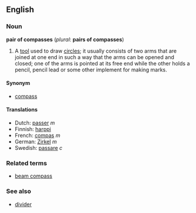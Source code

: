 ==English==
===Noun===
'''pair of compasses''' (''plural'': '''pairs of compasses''')

# A [[tool]] used to draw [[circle]]s; it usually consists of two arms that are joined at one end in such a way that the arms can be opened and closed; one of the arms is pointed at its free end while the other holds a pencil, pencil lead or some other implement for making marks.

====Synonym====
*[[compass]]

====Translations====
*Dutch: [[passer]] ''m''
*Finnish: [[harppi]]
*French: [[compas]] ''m''
*German: [[Zirkel]] ''m''
*Swedish: [[passare]] ''c''

===Related terms===
*[[beam compass]]

===See also===
*[[divider]]
